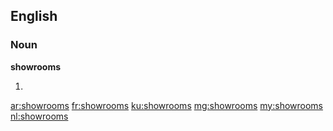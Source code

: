 ==English==

===Noun===
'''showrooms'''

# {{plural of|showroom}}

[[ar:showrooms]]
[[fr:showrooms]]
[[ku:showrooms]]
[[mg:showrooms]]
[[my:showrooms]]
[[nl:showrooms]]